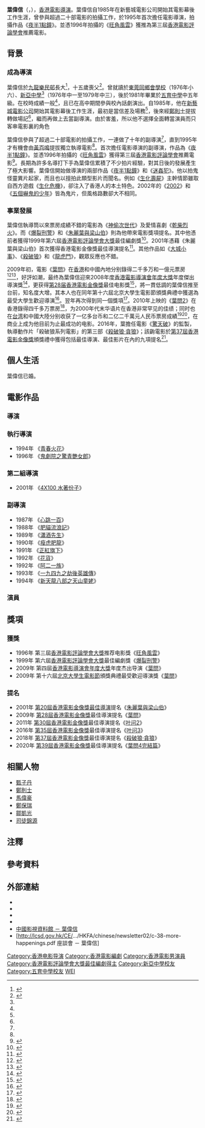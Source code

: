 {{Not|葉偉民}}
{{藝人
| 名字 = 葉偉信
| 類型 = 導演
| 英文名 = Wilson Yip Wai Shun
| 國籍 = {{CNHK}}
| 出生日期 = {{birth date and age|1963|10|23}}
| 出生地點 = {{BHKG}}
| 職業 = [[電影導演|導演]]、[[演員|演員]]、[[編劇|編劇]]
| 教育程度 = 中五畢業
| 母校 = 東莞同鄉會學校<ref>{{Cite Web|url=https://drive.google.com/file/d/1UooufYC48YRWi4oDPV1-e3XPVMy5USz6/view?usp=sharing |title=1976年畢業同學錄 |publisher=東莞同鄉會小學 |date=1976 |access-date=2021-02-24 }}</ref><br>[[新亞中學|新亞中學]]<ref name="天生殺人狂 葉偉信">{{cite web |url=http://teresanpong.blogspot.com/2009/04/blog-post.html |title=非常人語‧天生殺人狂 葉偉信 |last= |first= |date=2008-12-25 |website= |publisher=壹周刊第981期 |access-date=2021-02-24 |quote=}}</ref><br>[[五育中學_(香港)|五育中學]]
| 活躍年代 = 1992年至今
| hkfcsawards = '''最佳編劇'''<br />2000年 《[[爆裂刑警|爆裂刑警]]》
| 獎項 = {{awards|award=[[香港電影導演會年度大獎|香港電影導演會年度大獎]] |title=年度傑出導演 |year=2009年}}
}}

'''葉偉信'''（{{lang-en|Wilson Yip Wai Shun}}，{{bd|1963年|10月23日|catIdx=Y}}），[[香港|香港]][[電影|電影]][[導演|導演]]。葉偉信自1985年在新藝城電影公司開始其電影幕後工作生涯，曾參與超過二十部電影的拍攝工作，於1995年首次擔任電影導演，拍攝作品《[[夜半1點鐘|夜半1點鐘]]》。並憑1996年拍攝的《[[旺角風雲|旺角風雲]]》獲推為第三屆[[香港電影評論學會|香港電影評論學會]]推薦電影。

== 背景 ==
=== 成為導演 ===
葉偉信於[[九龍|九龍]][[樂民新村|樂民邨]]長大<ref name="導演葉偉信：我不懂功夫，我懂功夫片">{{web reference|URL=http://culture.china.com.cn/renwu/2010-05/14/content_20042563.htm|title=導演葉偉信：我不懂功夫，我懂功夫片|work=中國網|date=2010-05-14|accessdate=2017-12-05|archive-date=2019-07-29|archive-url=https://web.archive.org/web/20190729220309/http://culture.china.com.cn/renwu/2010-05/14/content_20042563.htm|dead-url=no}}</ref>，十五歲喪父<ref name="葉偉信 50歲的“少壯派”">{{cite web |url=http://www.infzm.com/content/44797 |title=葉偉信 50歲的“少壯派” |last= |first= |date=2010-05-10 |website= |publisher=南方人物周刊 |access-date=2021-02-24 |quote=}}</ref>。曾就讀於[[東莞同鄉會學校|東莞同鄉會學校]]（1976年小六）、[[新亞中學|新亞中學]]<ref name="天生殺人狂 葉偉信" />（1976年中一至1979年中三），後於1981年畢業於[[五育中學_(香港)|五育中學]]中五年級。在校時成績一般<ref name="天生殺人狂 葉偉信" />，且已在高中期間參與校內話劇演出。自1985年，他在[[新藝城|新藝城電影公司]]開始其電影幕後工作生涯，最初是當信差及場務<ref name="葉偉信 50歲的“少壯派”" />，後來經[[鄭則士|鄭則士]]提拔轉做場記<ref name="葉偉信 50歲的“少壯派”" />，繼而再做上去當副導演。由於害羞，所以他不選擇全面轉當演員而只客串電影裏的角色{{noteTag|資料出自2009年4月23日香港商業電台廣播節目《巴巴閉邊個夠我查篤撐》專訪。}}

葉偉信參與了超過二十部電影的拍攝工作，一連做了十年的副導演<ref name="葉偉信 50歲的“少壯派”" />，直到1995年才有機會由[[黃百鳴|黃百鳴]]提拔獨立執導電影<ref name="導演葉偉信：我不懂功夫，我懂功夫片" />。首次擔任電影導演的副導演，作品為《[[夜半1點鐘|夜半1點鐘]]》。並憑1996年拍攝的《[[旺角風雲|旺角風雲]]》獲得第三屆[[香港電影評論學會|香港電影評論學會]]推薦電影<ref>{{cite web |url=https://www.filmcritics.org.hk/zh-hant/%E5%AD%B8%E6%9C%83%E5%A4%A7%E7%8D%8E/%E5%BE%97%E7%8D%8E%E5%90%8D%E5%96%AE/%E7%AC%AC%E4%B8%89%E5%B1%86%E9%A6%99%E6%B8%AF%E9%9B%BB%E5%BD%B1%E8%A9%95%E8%AB%96%E5%AD%B8%E6%9C%83%E5%A4%A7%E7%8D%8E |title=1996年度香港電影評論學會大獎得獎名單公佈 |last= |first= |date= |website= |publisher=香港電影評論學會 |access-date=2021-02-24 |quote=}}</ref>。長期為許多名導打下手為葉偉信累積了不少拍片經驗，對其日後的發展產生了極大影響。葉偉信開始做導演的兩部作品《[[夜半1點鐘|夜半1點鐘]]》和《[[迷姦犯|迷姦犯]]》。他以拍鬼怪靈異片起家，而且也以擅拍此類型影片而聞名。例如《[[生化壽屍|生化壽屍]]》主幹情節雖取自西方遊戲《[[生化危機|生化危機]]》，卻注入了香港人的本土特色。2002年的《[[2002_(電影)|2002]]》和《[[五個嚇鬼的少年|五個嚇鬼的少年]]》皆為鬼片，但風格路數卻大不相同。

=== 事業發展 ===
葉偉信執導筒以來票房成績不錯的電影為《[[神偷次世代|神偷次世代]]》及愛情喜劇《[[乾柴烈火|乾柴烈火]]》。而《[[爆裂刑警|爆裂刑警]]》和《[[朱麗葉與梁山伯|朱麗葉與梁山伯]]》則為他帶來電影獎項提名。其中他憑前者獲得1999年第六屆[[香港電影評論學會大獎|香港電影評論學會大獎]]最佳編劇獎<ref>{{cite web |url=https://www.filmcritics.org.hk/zh-hant/%E5%AD%B8%E6%9C%83%E5%A4%A7%E7%8D%8E/%E8%A9%95%E9%81%B8%E7%B4%80%E9%8C%84/%E7%AC%AC%E5%85%AD%E5%B1%86%E9%A6%99%E6%B8%AF%E9%9B%BB%E5%BD%B1%E8%A9%95%E8%AB%96%E5%AD%B8%E6%9C%83%E5%A4%A7%E5%A5%AC%E5%BE%97%E7%8D%8E%E7%90%86%E7%94%B1%E6%92%AE%E8%A6%81 |title=第六屆香港電影評論學會大奬得獎理由撮要 |last= |first= |date= |website= |publisher=香港電影評論學會 |access-date=2021-02-24 |quote=}}</ref>。2001年憑藉《朱麗葉與梁山伯》首次獲得香港電影金像獎最佳導演提名<ref>{{cite web |url=http://www.hkfaa.com/winnerlist20.html |title=第20屆香港電影金像獎提名及得獎名單 |last= |first= |date=2001 |website= |publisher=香港電影金獎像董事局 |access-date=2021-02-24 |quote=}}</ref>。其他作品如《[[大城小事_(電影)|大城小事]]》、《[[殺破狼_(電影)|殺破狼]]》和《[[龍虎門_(電影)|龍虎門]]》，觀眾反應也不錯。

2009年初，電影《[[葉問_(電影)|葉問]]》在[[香港|香港]]和中國內地分别錄得二千多万和一億元票房<ref>{{cite web |url=http://www.mpia.org.hk/upload/file/00011/PR_20091228.pdf |title=2009年聖誕節電影票房走勢 |last= |first= |date=2009 |website= |publisher=香港影業協會 |access-date=2021-02-24 |quote=}}</ref><ref>{{cite news | title=內地票房破億 《葉問》北京慶功 | url=http://paper.wenweipo.com/2009/01/14/EN0901140027.htm | page= | publisher=香港文匯報 | date=2009-01-14 | accessdate=2021-02-24 |quote= }}</ref>，好評如潮，最终為葉偉信迎來2008年度[[香港電影導演會年度大獎|香港電影導演會年度大獎]]年度傑出導演獎<ref>{{cite news |title=葉璇出席香港電影導演會 親善得體挑戰司儀 |url=http://ent.sina.com.cn/s/h/2009-02-23/14112387717.shtml |page= |language= |publisher=新浪娛樂 | date=2009-02-23 |accessdate=2022-06-20 |quote= }}</ref>，更获得[[第28届香港電影金像獎|第28届香港電影金像獎]]最佳电影獎<ref>{{cite web |url=http://www.hkfaa.com/winnerlist28.html |title=第28屆香港電影金像獎提名及得獎名單 |last= |first= |date=2018 |website= |publisher=香港電影金獎像董事局 |access-date=2021-02-24 |quote=}}</ref>，將一貫低調的葉偉信推至台前，知名度大增。其本人也在同年第十六屆北京大學生電影節頒獎典禮中獲選為最受大學生歡迎導演<ref>{{cite web |url=https://ent.sina.com.cn/m/c/2009-05-05/14462503905.shtml |title=葉偉信獲北京大學生電影節“最受歡迎導演” |last= |first= |date=2009-05-05 |website= |publisher=新浪娛樂 |access-date=2021-02-24 |quote=}}</ref>。翌年再次得到同一個獎項<ref>{{cite web |url=http://ent.sina.com.cn/f/m/dxsdyj17/ |title=第十七屆北京大學生電影節 |last= |first= |date=2010 |website= |publisher=新浪娛樂 |access-date=2021-02-24 |quote=}}</ref>。2010年上映的《[[葉問2|葉問2]]》在香港錄得四千多万票房<ref>{{cite web |url=http://www.mpia.org.hk/upload/file/00117/2010%E5%B9%B4%E9%A6%99%E6%B8%AF%E9%9B%BB%E5%BD%B1%E5%B8%82%E9%81%93%E6%95%B4%E9%AB%94%E6%83%85%E6%B3%81.pdf |title=2010年香港電影市道整體情況 |last= |first= |date=2011-01-03 |website= |publisher=香港影業協會 |access-date=2021-02-24 |quote=}}</ref>，为2000年代末华语片在香港非常罕见的佳绩；同时也在[[台湾|台湾]]和中國大陸分别收获了一亿多台币和二亿二千萬元人民币票房成績<ref>{{cite news | title=葉問2吸票 台灣票房破億 | url=https://www.taiwannews.com.tw/ch/news/1275162 | page= | publisher=中央社 | date=2010-06-02 | accessdate=2021-02-24 |quote= }}</ref><ref>{{cite news | title=《葉問2》華語票房NO.1 | url=http://orientaldaily.on.cc/cnt/entertainment/20100628/00282_027.html | page= | publisher=東方日報 | date=2010-06-28| accessdate=2021-02-24 |quote= }}</ref>，在商业上成为他目前为止最成功的电影。2016年，葉擔任電影《[[驚天破|驚天破]]》的監製，執導動作片「殺破狼系列電影」的第三部《[[殺破狼·貪狼|殺破狼·貪狼]]》；該齣電影於[[第37屆香港電影金像獎|第37屆香港電影金像獎]]頒獎禮中獲得包括最佳導演、最佳影片在內的九項提名<ref>{{cite web |url=http://www.hkfaa.com/winnerlist37.html |title=第37屆香港電影金像獎提名及得獎名單 |last= |first= |date=2018 |website= |publisher=香港電影金獎像董事局 |access-date=2021-02-24 |quote=}}</ref>。

==個人生活==
葉偉信已婚。

==電影作品==
===導演===
{{columns-list|2|
*1995年 《[[夜半1點鐘|夜半1點鐘]]》
*1995年 《[[迷姦犯|迷姦犯]]》
*1996年 《[[旺角風雲|旺角風雲]]》
*1997年 《[[迴轉壽屍|迴轉壽屍]]》
*1997年 《[[誤人子弟|誤人子弟]]》
*1998年 《[[生化壽屍|生化壽屍]]》
*1999年 《[[爆裂刑警|爆裂刑警]]》
*2000年 《[[朱麗葉與梁山伯|朱麗葉與梁山伯]]》
*2000年 《[[神偷次世代|神偷次世代]]》
*2001年 《[[2002_(電影)|2002]]》
*2002年 《[[乾柴烈火|乾柴烈火]]》
*2002年 《[[五個嚇鬼的少年|五個嚇鬼的少年]]》
*2004年 《[[大城小事_(電影)|大城小事]]》
*2004年 《[[小白龍情海翻波|小白龍情海翻波]]》
*2005年 《[[殺破狼_(電影)|殺破狼]]》
*2006年 《[[龍虎門_(電影)|龍虎門]]》
*2007年 《[[導火綫_(電影)|導火綫]]》
*2008年 《[[葉問_(電影)|葉問]]》
*2009年 《[[葉問2|葉問2]]》
*2011年 《[[倩女幽魂_(2011年電影)|倩女幽魂]]》
*2011年 《[[開心魔法|開心魔法]]》
*2015年 《[[衝上雲霄_(電影)|衝上雲霄]]》
*2015年 《[[葉問3|葉問3]]》
*2017年 《[[殺破狼·貪狼|殺破狼·貪狼]]》
*2019年 《[[葉問4|葉問4]]》
}}

===執行導演===
*1994年 《[[青春火花|青春火花]]》
*1996年 《[[鬼劇院之驚青艷女郎|鬼劇院之驚青艷女郎]]》

===第二組導演===
*2001年 《[[4X100_水著份子|4X100 水著份子]]》

===副導演===
*1987年 《[[心跳一百|心跳一百]]》
*1988年 《[[肥貓流浪記|肥貓流浪記]]》
*1989年 《[[瀟酒先生|瀟酒先生]]》
*1990年 《[[瘦虎肥龍|瘦虎肥龍]]》
*1991年 《[[正紅旗下|正紅旗下]]》
*1992年 《[[花貨|花貨]]》
*1992年 《[[阿二一族|阿二一族]]》
*1993年 《[[一九四九之劫後英雄傳|一九四九之劫後英雄傳]]》
*1994年 《[[新天龍八部之天山童姥|新天龍八部之天山童姥]]》

===演員===
{{columns-list|2|
*1996年 《[[大內密探零零發|大內密探零零發]]》飾演 嫖客
*2001年 《[[願望樹|願望樹]]》飾演 [[警察|警察]]
*2001年 《[[恐怖熱線之大頭怪嬰|恐怖熱線之大頭怪嬰]]》飾演 律師
*2002年 《[[當男人變成女人|當男人變成女人]]》
*2002年 《[[絕世好B|絕世好B]]》飾演 CID葉Sir
*2002年 《[[走火槍|走火槍]]》
*2002年 《[[新紮師妹|新紮師妹]]》飾演 [[救護人員|救護人員]]
*2002年 《[[風流家族|風流家族]]》
*2004年 《[[太陽無知|太陽無知]]》
*2007年 《[[戲王之王_(2007年電影)|戲王之王]]》飾演 [[警察|警察]]
*2010年 《[[最強囍事|最強囍事]]》飾演 神父
}}

==獎項==
=== 獲獎===
*1996年 第三屆[[香港電影評論學會大獎|香港電影評論學會大獎]]推荐电影獎《[[旺角風雲|旺角風雲]]》
*1999年 第六屆[[香港電影評論學會大獎|香港電影評論學會大獎]]最佳編劇獎《[[爆裂刑警|爆裂刑警]]》
*2009年 第四屆[[香港電影導演會年度大獎|香港電影導演會年度大獎]]年度杰出导演《[[叶问_(電影)|葉問]]》
*2009年 第十六屆[[北京大學生電影節|北京大學生電影節]]頒獎典禮最受歡迎導演獎《[[叶问_(電影)|葉問]]》

=== 提名 ===
*2001年 [[第20屆香港電影金像獎|第20屆香港電影金像獎]][[香港電影金像獎最佳導演|最佳導演]]提名《[[朱麗葉與梁山伯|朱麗葉與梁山伯]]》
*2009年 [[第28屆香港電影金像獎|第28屆香港電影金像獎]]最佳導演提名《[[叶问_(電影)|葉問]]》
*2011年 [[第30屆香港電影金像獎|第30屆香港電影金像獎]]最佳導演提名《[[叶问2|叶问2]]》
*2016年 [[第35屆香港電影金像獎|第35屆香港電影金像獎]]最佳導演提名《[[叶问3|叶问3]]》
*2018年 [[第37屆香港電影金像獎|第37屆香港電影金像獎]]最佳導演提名《[[殺破狼·貪狼|殺破狼·貪狼]]》
*2020年 [[第39屆香港電影金像獎|第39屆香港電影金像獎]]最佳導演提名《[[葉問4|葉問4完結篇]]》

==相關人物==
*[[甄子丹|甄子丹]]
*[[鄭則士|鄭則士]]
*[[馬偉豪|馬偉豪]]
*[[鄭保瑞|鄭保瑞]]
*[[鄒凱光|鄒凱光]]
*[[司徒錦源|司徒錦源]]

==注釋==
{{noteFoot}}

== 參考資料 ==
{{reflist|2}}

==外部連結==
{{Wikiquote}}
* {{Sinaweibo|yipwaishun}}
* {{imdb_name|0948159}} 
*{{hkmdb name|9314}}
* {{douban people}}
* [https://web.archive.org/web/20090602111532/http://hk.cnmdb.com/name/43765 中國影視資料館 － 葉偉信 ]
* [http://lcsd.gov.hk/CE/.../HKFA/chinese/newsletter02/c-38-more-happenings.pdf 座談會 － 葉偉信]{{dead link|date=2018年4月 |bot=InternetArchiveBot |fix-attempted=yes }}

{{香港電影評論學會大獎最佳編劇|第6屆}}
{{香港電影導演會年度大獎最佳導演}}
{{Authority control}}
{{DEFAULTSORT:YE}}

[[Category:香港电影导演|Category:香港电影导演]]
[[Category:香港電影編劇|Category:香港電影編劇]]
[[Category:香港電影男演員|Category:香港電影男演員]]
[[Category:香港電影評論學會大獎最佳編劇得主|Category:香港電影評論學會大獎最佳編劇得主]]
[[Category:新亞中學校友|Category:新亞中學校友]]
[[Category:五育中學校友|Category:五育中學校友]]
[[Category:葉姓|WEI]]